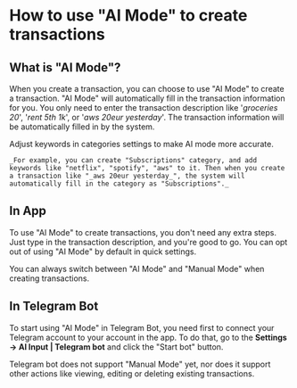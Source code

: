 
# How to use "AI Mode" to create transactions

## What is "AI Mode"?

When you create a transaction, you can choose to use "AI Mode" to create a transaction. "AI Mode" will automatically fill in the transaction information for you.
You only need to enter the transaction description like '_groceries 20_', '_rent 5th 1k_', or '_aws 20eur yesterday_'. The transaction information will be automatically filled in by the system.

<Callout>
    Adjust keywords in categories settings to make AI mode more accurate.

    _For example, you can create "Subscriptions" category, and add keywords like "netflix", "spotify", "aws" to it. Then when you create a transaction like "_aws 20eur yesterday_", the system will automatically fill in the category as "Subscriptions"._

</Callout>

## In App

To use "AI Mode" to create transactions, you don't need any extra steps. Just type in the transaction description, and you're good to go.
You can opt out of using "AI Mode" by default in quick settings.

You can always switch between "AI Mode" and "Manual Mode" when creating transactions.

## In Telegram Bot

To start using "AI Mode" in Telegram Bot, you need first to connect your Telegram account to your account in the app.
To do that, go to the **Settings -> AI Input | Telegram bot** and click the "Start bot" button.

Telegram bot does not support "Manual Mode" yet, nor does it support other actions like viewing, editing or deleting existing transactions.
